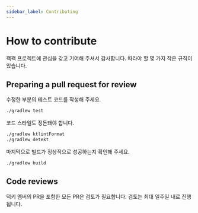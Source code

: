 ```yaml
---
sidebar_label: Contributing
---
```


# How to contribute

꽥꽥 프로젝트에 관심을 갖고 기여해 주셔서 감사합니다.
따라야 할 몇 가지 작은 규칙이 있습니다.

## Preparing a pull request for review

수정한 부분의 테스트 코드를 작성해 주세요.

```bash
./gradlew test
```

코드 스타일도 정돈돼야 합니다.

```bash
./gradlew ktlintFormat
./gradlew detekt
```

마지막으로 빌드가 정상적으로 성공하는지 확인해 주세요.

```bash
./gradlew build
```

## Code reviews

덕키 멤버의 PR을 포함한 모든 PR은 검토가 필요합니다.
검토는 최대 일주일 내로 진행됩니다.
